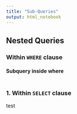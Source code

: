 ```yaml
---
title: "Sub-Queries"
output: html_notebook
---
```


## Nested Queries

### Within `WHERE` clause

#### Subquery inside where

```sql
```

### 1. Within `SELECT` clause

test